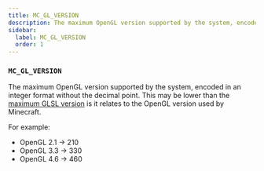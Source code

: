 ```yaml
---
title: MC_GL_VERSION
description: The maximum OpenGL version supported by the system, encoded in an integer format without the decimal point.
sidebar:
  label: MC_GL_VERSION
  order: 1
---
```


### `MC_GL_VERSION`

The maximum OpenGL version supported by the system, encoded in an integer format without the decimal point. This may be lower than the [maximum GLSL version](/current/reference/macros/mc_glsl_version) is it relates to the OpenGL version used by Minecraft.

For example:
- OpenGL 2.1 -> 210
- OpenGL 3.3 -> 330
- OpenGL 4.6 -> 460